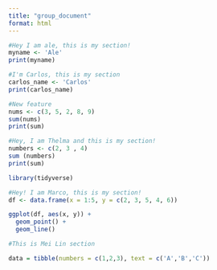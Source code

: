 ```yaml
---
title: "group_document"
format: html
---
```



```r
#Hey I am ale, this is my section! 
myname <- 'Ale'
print(myname)
```

```r
#I'm Carlos, this is my section 
carlos_name <- 'Carlos'
print(carlos_name)
```

```r
#New feature
nums <- c(3, 5, 2, 8, 9)
sum(nums)
print(sum)
```

```r
#Hey, I am Thelma and this is my section!
numbers <- c(2, 3 , 4)
sum (numbers)
print(sum)

```

```r
library(tidyverse)

#Hey! I am Marco, this is my section!
df <- data.frame(x = 1:5, y = c(2, 3, 5, 4, 6))

ggplot(df, aes(x, y)) +
  geom_point() +
  geom_line()
```

```r
#This is Mei Lin section

data = tibble(numbers = c(1,2,3), text = c('A','B','C'))

```


